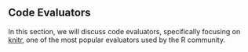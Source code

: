 ## Code Evaluators

In this section, we will discuss code evaluators, specifically focusing on [knitr](http://yihui.name/knitr), one of the most popular evaluators used by the R community.